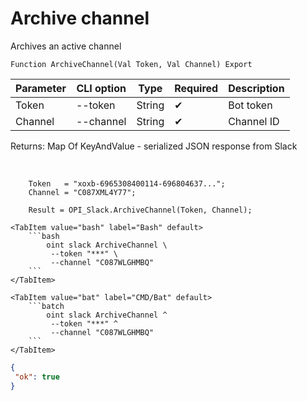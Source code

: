 ﻿---
sidebar_position: 4
---


# Archive channel
 Archives an active channel



`Function ArchiveChannel(Val Token, Val Channel) Export`

  | Parameter | CLI option | Type | Required | Description |
  |-|-|-|-|-|
  | Token | --token | String | &#x2714; | Bot token |
  | Channel | --channel | String | &#x2714; | Channel ID |

  
  Returns:  Map Of KeyAndValue - serialized JSON response from Slack

<br/>




```bsl title="1C:Enterprise/OneScript code example"
    Token   = "xoxb-6965308400114-696804637...";
    Channel = "C087XML4Y77";

    Result = OPI_Slack.ArchiveChannel(Token, Channel);
```
 

 <Tabs>
  
    <TabItem value="bash" label="Bash" default>
        ```bash
            oint slack ArchiveChannel \
             --token "***" \
             --channel "C087WLGHMBQ"
        ```
    </TabItem>
  
    <TabItem value="bat" label="CMD/Bat" default>
        ```batch
            oint slack ArchiveChannel ^
             --token "***" ^
             --channel "C087WLGHMBQ"
        ```
    </TabItem>
</Tabs>


```json title="Result"
{
 "ok": true
}
```
